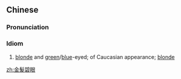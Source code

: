 ==Chinese==
{{zh-forms|s=金发碧眼|type=22}}

===Pronunciation===
{{zh-pron
|m=jīnfà bìyǎn
|cat=id
}}

===Idiom===
{{zh-idiom}}

# [[blonde]] and [[green]]/[[blue]]-eyed; of Caucasian appearance; [[blonde]]

[[zh:金髮碧眼]]